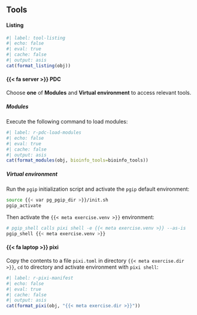 <!-- markdownlint-disable MD041 -->

::: {.callout-note collapse=true}

## Tools

:::{.panel-tabset}

#### Listing

```r
#| label: tool-listing
#| echo: false
#| eval: true
#| cache: false
#| output: asis
cat(format_listing(obj))
```

#### {{< fa server >}} PDC

Choose **one** of **Modules** and **Virtual environment** to access
relevant tools.

##### Modules

Execute the following command to load modules:

```r
#| label: r-pdc-load-modules
#| echo: false
#| eval: true
#| cache: false
#| output: asis
cat(format_modules(obj, bioinfo_tools=bioinfo_tools))
```

##### Virtual environment

Run the `pgip` initialization script and activate the `pgip`
default environment:

```bash
source {{< var pg_pgip_dir >}}/init.sh
pgip_activate
```

Then activate the `{{< meta exercise.venv >}}` environment:

```bash
# pgip_shell calls pixi shell -e {{< meta exercise.venv >}} --as-is
pgip_shell {{< meta exercise.venv >}}
```

#### {{< fa laptop >}} pixi

Copy the contents to a file `pixi.toml` in directory `{{< meta
exercise.dir >}}`, `cd` to directory and activate
environment with `pixi shell`:

```r
#| label: r-pixi-manifest
#| echo: false
#| eval: true
#| cache: false
#| output: asis
cat(format_pixi(obj, "{{< meta exercise.dir >}}"))
```

:::

:::

<!-- markdownlint-enable MD041 -->
